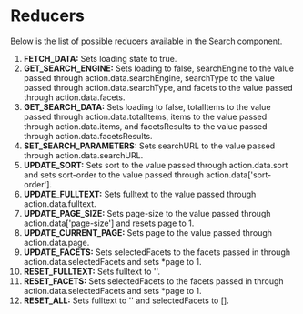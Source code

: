 
<Meta title="Services/Search Services/Reducers" />

<style>{`
  .code {
    color: #e83e8c;
  }
`}</style>

# Reducers
Below is the list of possible reducers available in the Search component.

<ol>
  <li><strong>FETCH_DATA:</strong> Sets loading state to <span className={"code"}>true.</span></li>
  <li><strong>GET_SEARCH_ENGINE:</strong> Sets loading to <span className={"code"}>false</span>, searchEngine to the value passed through <span className={"code"}>action.data.searchEngine</span>, searchType to the value passed through <span className={"code"}>action.data.searchType</span>, and facets to the value passed through <span className={"code"}>action.data.facets</span>.</li>
  <li><strong>GET_SEARCH_DATA:</strong> Sets loading to <span className={"code"}>false</span>, totalItems to the value passed through <span className={"code"}>action.data.totalItems</span>, items to the value passed through action.data.items, and facetsResults to the value passed through <span className={"code"}>action.data.facetsResults.</span></li>
  <li><strong>SET_SEARCH_PARAMETERS:</strong> Sets searchURL to the value passed through <span className={"code"}>action.data.searchURL</span>.</li>
  <li><strong>UPDATE_SORT:</strong> Sets sort to the value passed through action.data.sort and sets sort-order to the value passed through <span className={"code"}>action.data['sort-order']</span>.</li>
  <li><strong>UPDATE_FULLTEXT:</strong> Sets fulltext to the value passed through <span className={"code"}>action.data.fulltext</span>.</li>
  <li><strong>UPDATE_PAGE_SIZE:</strong> Sets page-size to the value passed through <span className={"code"}>action.data['page-size']</span> and resets page to <span className={"code"}>1.</span></li>
  <li><strong>UPDATE_CURRENT_PAGE:</strong> Sets page to the value passed through <span className={"code"}>action.data.page</span>.</li>
  <li><strong>UPDATE_FACETS:</strong> Sets selectedFacets to the facets passed in through <span className={"code"}>action.data.selectedFacets</span> and sets *page to <span className={"code"}>1</span>.</li>
  <li><strong>RESET_FULLTEXT:</strong> Sets fulltext to <span className={"code"}>''</span>.</li>
  <li><strong>RESET_FACETS:</strong> Sets selectedFacets to the facets passed in through <span className={"code"}>action.data.selectedFacets</span> and sets *page to <span className={"code"}>1</span>.</li>
  <li><strong>RESET_ALL:</strong> Sets fulltext to <span className={"code"}>''</span> and selectedFacets to <span className={"code"}>[]</span>.</li>
</ol>